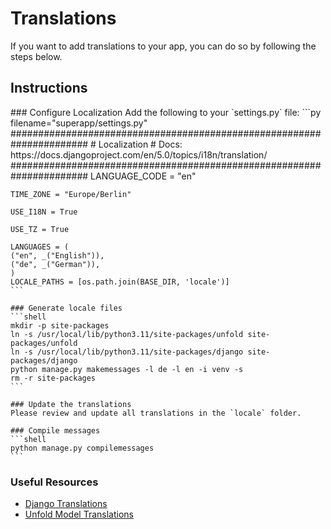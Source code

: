 
# Translations
If you want to add translations to your app, you can do so by following the steps below.

## Instructions
<Steps>
    ### Configure Localization
    Add the following to your `settings.py` file:
    ```py filename="superapp/settings.py"
    ######################################################################
    # Localization
    # Docs: https://docs.djangoproject.com/en/5.0/topics/i18n/translation/
    ######################################################################
    LANGUAGE_CODE = "en"

    TIME_ZONE = "Europe/Berlin"

    USE_I18N = True

    USE_TZ = True

    LANGUAGES = (
    ("en", _("English")),
    ("de", _("German")),
    )
    LOCALE_PATHS = [os.path.join(BASE_DIR, 'locale')]
    ```

    ### Generate locale files
    ```shell
    mkdir -p site-packages
    ln -s /usr/local/lib/python3.11/site-packages/unfold site-packages/unfold
    ln -s /usr/local/lib/python3.11/site-packages/django site-packages/django
    python manage.py makemessages -l de -l en -i venv -s
    rm -r site-packages
    ```

    ### Update the translations
    Please review and update all translations in the `locale` folder.

    ### Compile messages
    ```shell
    python manage.py compilemessages
    ```
</Steps>

### Useful Resources

- [Django Translations](https://docs.djangoproject.com/en/5.0/topics/i18n/translation/)
- [Unfold Model Translations](https://github.com/unfoldadmin/django-unfold?tab=readme-ov-file#django-modeltranslation)